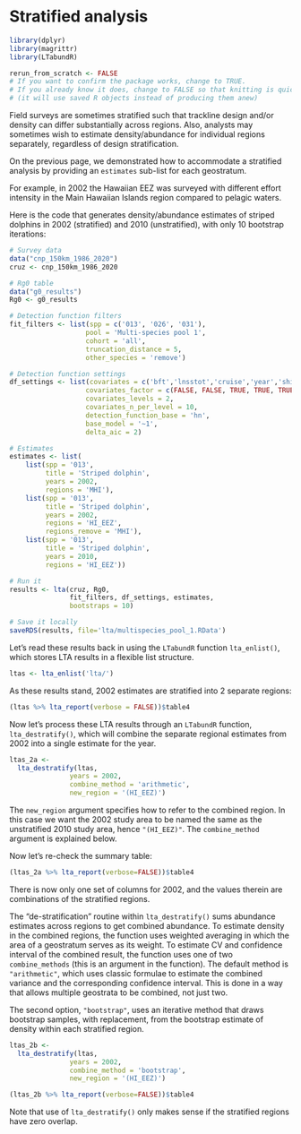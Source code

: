 # Stratified analysis {#destratify}

```r
library(dplyr)
library(magrittr)
library(LTabundR)

rerun_from_scratch <- FALSE
# If you want to confirm the package works, change to TRUE.
# If you already know it does, change to FALSE so that knitting is quick
# (it will use saved R objects instead of producing them anew)
```

Field surveys are sometimes stratified such that trackline design and/or density can differ substantially across regions. Also, analysts may sometimes wish to estimate density/abundance for individual regions separately, regardless of design stratification.

On the previous page, we demonstrated how to accommodate a stratified analysis by providing an `estimates` sub-list for each geostratum. 

For example, in 2002 the Hawaiian EEZ was surveyed with different effort intensity in the Main Hawaiian Islands region compared to pelagic waters. 

Here is the code that generates density/abundance estimates of striped dolphins in 2002 (stratified) and 2010 (unstratified), with only 10 bootstrap iterations: 

```r
# Survey data
data("cnp_150km_1986_2020")
cruz <- cnp_150km_1986_2020

# Rg0 table
data("g0_results")
Rg0 <- g0_results

# Detection function filters
fit_filters <- list(spp = c('013', '026', '031'), 
                   pool = 'Multi-species pool 1',
                   cohort = 'all',
                   truncation_distance = 5,
                   other_species = 'remove')

# Detection function settings
df_settings <- list(covariates = c('bft','lnsstot','cruise','year','ship','species'),
                   covariates_factor = c(FALSE, FALSE, TRUE, TRUE, TRUE, TRUE),
                   covariates_levels = 2,
                   covariates_n_per_level = 10,
                   detection_function_base = 'hn',
                   base_model = '~1',
                   delta_aic = 2)

# Estimates
estimates <- list(
    list(spp = '013',
         title = 'Striped dolphin',
         years = 2002,
         regions = 'MHI'),
    list(spp = '013',
         title = 'Striped dolphin',
         years = 2002,
         regions = 'HI_EEZ',
         regions_remove = 'MHI'),
    list(spp = '013',
         title = 'Striped dolphin',
         years = 2010,
         regions = 'HI_EEZ'))

# Run it
results <- lta(cruz, Rg0, 
               fit_filters, df_settings, estimates, 
               bootstraps = 10)

# Save it locally
saveRDS(results, file='lta/multispecies_pool_1.RData')
```

Let's read these results back in using the `LTabundR` function `lta_enlist()`, which stores LTA results in a flexible list structure.  

```r
ltas <- lta_enlist('lta/')
```

As these results stand, 2002 estimates are stratified into 2 separate regions:  

```r
(ltas %>% lta_report(verbose = FALSE))$table4
```

Now let's process these LTA results through an `LTabundR` function, `lta_destratify()`, which will combine the separate regional estimates from 2002 into a single estimate for the year. 

```r
ltas_2a <-
  lta_destratify(ltas,
               years = 2002,
               combine_method = 'arithmetic',
               new_region = '(HI_EEZ)')
```

The `new_region` argument specifies how to refer to the combined region. In this case we want the 2002 study area to be named the same as the unstratified 2010 study area, hence `"(HI_EEZ)"`.  The `combine_method` argument is explained below.  

Now let's re-check the summary table:

```r
(ltas_2a %>% lta_report(verbose=FALSE))$table4
```

There is now only one set of columns for 2002, and the values therein are combinations of the stratified regions.  

The "de-stratification" routine within `lta_destratify()` sums abundance estimates across regions to get combined abundance. To estimate density in the combined regions, the function uses weighted averaging in which the area of a geostratum serves as its weight. To estimate CV and confidence interval of the combined result, the function uses one of two `combine_methods` (this is an argument in the function). The default method is `"arithmetic"`, which uses classic formulae to estimate the combined variance and the corresponding confidence interval. This is done in a way that allows multiple geostrata to be combined, not just two. 

The second option, `"bootstrap"`, uses an iterative method that draws bootstrap samples, with replacement, from the bootstrap estimate of density within each stratified region. 

```r
ltas_2b <-
  lta_destratify(ltas,
               years = 2002,
               combine_method = 'bootstrap',
               new_region = '(HI_EEZ)')
```

```r
(ltas_2b %>% lta_report(verbose=FALSE))$table4
```

Note that use of `lta_destratify()` only makes sense if the stratified regions have zero overlap. 
